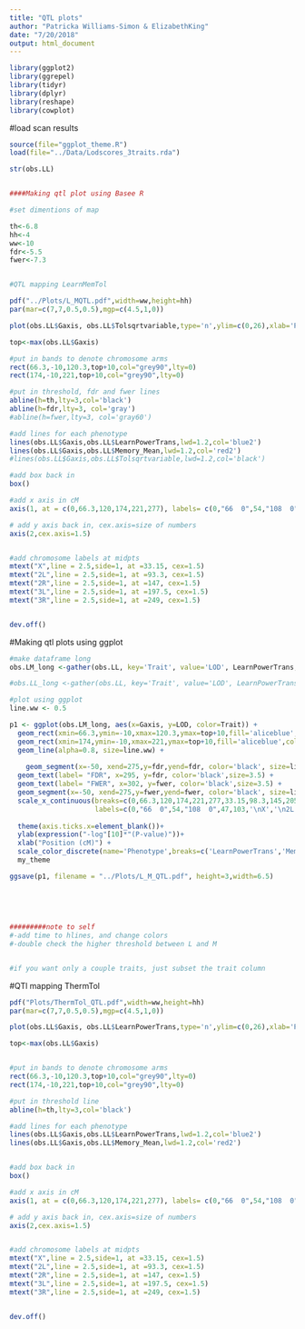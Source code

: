 ```yaml
---
title: "QTL plots"
author: "Patricka Williams-Simon & ElizabethKing"
date: "7/20/2018"
output: html_document
---
```


```r
library(ggplot2)
library(ggrepel)
library(tidyr)
library(dplyr)
library(reshape)
library(cowplot)
```

#load scan results

```r
source(file="ggplot_theme.R")
load(file="../Data/Lodscores_3traits.rda")

str(obs.LL)


####Making qtl plot using Basee R 

#set dimentions of map

th<-6.8
hh<-4
ww<-10
fdr<-5.5
fwer<-7.3


#QTL mapping LearnMemTol

pdf("../Plots/L_MQTL.pdf",width=ww,height=hh)
par(mar=c(7,7,0.5,0.5),mgp=c(4.5,1,0))

plot(obs.LL$Gaxis, obs.LL$Tolsqrtvariable,type='n',ylim=c(0,26),xlab='Position (cM)',ylab="LOD",axes=FALSE,cex.lab=2)

top<-max(obs.LL$Gaxis)

#put in bands to denote chromosome arms
rect(66.3,-10,120.3,top+10,col="grey90",lty=0)
rect(174,-10,221,top+10,col="grey90",lty=0)

#put in threshold, fdr and fwer lines
abline(h=th,lty=3,col='black')
abline(h=fdr,lty=3, col='gray')
#abline(h=fwer,lty=3, col='gray60')

#add lines for each phenotype
lines(obs.LL$Gaxis,obs.LL$LearnPowerTrans,lwd=1.2,col='blue2')
lines(obs.LL$Gaxis,obs.LL$Memory_Mean,lwd=1.2,col='red2')
#lines(obs.LL$Gaxis,obs.LL$Tolsqrtvariable,lwd=1.2,col='black')

#add box back in
box() 

#add x axis in cM
axis(1, at = c(0,66.3,120,174,221,277), labels= c(0,"66  0",54,"108  0",47,103), tick=FALSE,cex.axis=1)

# add y axis back in, cex.axis=size of numbers 
axis(2,cex.axis=1.5)


#add chromosome labels at midpts
mtext("X",line = 2.5,side=1, at =33.15, cex=1.5)
mtext("2L",line = 2.5,side=1, at =93.3, cex=1.5)
mtext("2R",line = 2.5,side=1, at =147, cex=1.5)
mtext("3L",line = 2.5,side=1, at =197.5, cex=1.5)
mtext("3R",line = 2.5,side=1, at =249, cex=1.5)


dev.off()
```

#Making qtl plots using ggplot

```r

#make dataframe long
obs.LM_long <-gather(obs.LL, key='Trait', value='LOD', LearnPowerTrans, Memory_Mean)

#obs.LL_long <-gather(obs.LL, key='Trait', value='LOD', LearnPowerTrans, Memory_Mean, #Tolsqrtvariable)

#plot using ggplot
line.ww <- 0.5

p1 <- ggplot(obs.LM_long, aes(x=Gaxis, y=LOD, color=Trait)) +
  geom_rect(xmin=66.3,ymin=-10,xmax=120.3,ymax=top+10,fill='aliceblue',color='aliceblue')+
  geom_rect(xmin=174,ymin=-10,xmax=221,ymax=top+10,fill='aliceblue',color='aliceblue')+
  geom_line(alpha=0.8, size=line.ww) +
  
    geom_segment(x=-50, xend=275,y=fdr,yend=fdr, color='black', size=line.ww) +
  geom_text(label= "FDR", x=295, y=fdr, color='black',size=3.5) +
  geom_text(label= "FWER", x=302, y=fwer, color='black',size=3.5) +
  geom_segment(x=-50, xend=275,y=fwer,yend=fwer, color='black', size=line.ww, lty=3) +
  scale_x_continuous(breaks=c(0,66.3,120,174,221,277,33.15,98.3,145,205,249), 
                     labels=c(0,"66  0",54,"108  0",47,103,'\nX','\n2L','\n2R','\n3L','\n3R'),limits = c(0,max(obs.LM_long$Gaxis)+25))+
  
  theme(axis.ticks.x=element_blank())+
  ylab(expression("-log"[10]*"(P-value)"))+
  xlab("Position (cM)") +
  scale_color_discrete(name='Phenotype',breaks=c('LearnPowerTrans','Memory_Mean'), labels=c('Learning','Memory'))+
  my_theme

ggsave(p1, filename = "../Plots/L_M_QTL.pdf", height=3,width=6.5)
  
 
  
  
  
#########note to self
#-add time to hlines, and change colors
#-double check the higher threshold between L and M


#if you want only a couple traits, just subset the trait column

```


#QTl mapping ThermTol
```r

pdf("Plots/ThermTol_QTL.pdf",width=ww,height=hh)
par(mar=c(7,7,0.5,0.5),mgp=c(4.5,1,0))

plot(obs.LL$Gaxis, obs.LL$LearnPowerTrans,type='n',ylim=c(0,26),xlab='Position (cM)',ylab="LOD",axes=FALSE,cex.lab=2)

top<-max(obs.LL$Gaxis)


#put in bands to denote chromosome arms
rect(66.3,-10,120.3,top+10,col="grey90",lty=0)
rect(174,-10,221,top+10,col="grey90",lty=0)

#put in threshold line
abline(h=th,lty=3,col='black')

#add lines for each phenotype
lines(obs.LL$Gaxis,obs.LL$LearnPowerTrans,lwd=1.2,col='blue2')
lines(obs.LL$Gaxis,obs.LL$Memory_Mean,lwd=1.2,col='red2')


#add box back in
box() 

#add x axis in cM
axis(1, at = c(0,66.3,120,174,221,277), labels= c(0,"66  0",54,"108  0",47,103), tick=FALSE,cex.axis=1)

# add y axis back in, cex.axis=size of numbers 
axis(2,cex.axis=1.5)


#add chromosome labels at midpts
mtext("X",line = 2.5,side=1, at =33.15, cex=1.5)
mtext("2L",line = 2.5,side=1, at =93.3, cex=1.5)
mtext("2R",line = 2.5,side=1, at =147, cex=1.5)
mtext("3L",line = 2.5,side=1, at =197.5, cex=1.5)
mtext("3R",line = 2.5,side=1, at =249, cex=1.5)


dev.off()
```



